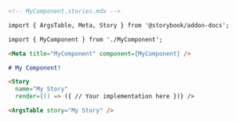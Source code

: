 ```md
<!-- MyComponent.stories.mdx -->

import { ArgsTable, Meta, Story } from '@storybook/addon-docs';

import { MyComponent } from './MyComponent';

<Meta title="MyComponent" component={MyComponent} />

# My Component!

<Story 
  name="My Story"
  render={() => ({ // Your implementation here })} />

<ArgsTable story="My Story" />
```
